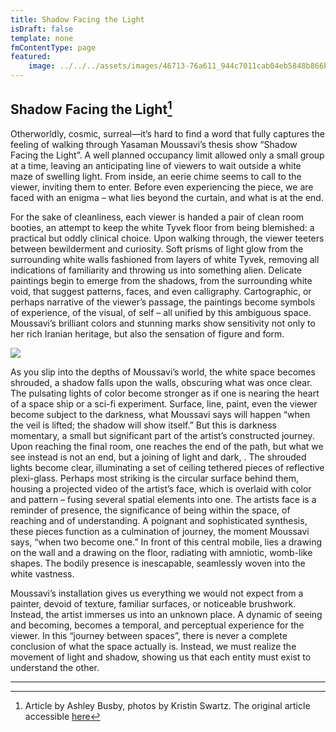 ```yaml
---
title: Shadow Facing the Light
isDraft: false
template: none
fmContentType: page
featured:
    image: ../../../assets/images/46713-76a611_944c7011cab04eb5848b866b4c0d3443.jpg_srb_p_662_442_75_22_0.50_1.20_0.00_jpg_srb.webp
---
```


## Shadow Facing the Light[^1]

Otherworldly, cosmic, surreal—it’s hard to find a word that fully captures the feeling of walking through Yasaman Moussavi’s thesis show “Shadow Facing the Light”.  A well planned occupancy limit allowed only a small group at a time, leaving an anticipating line of viewers to wait outside a white maze of swelling light. From inside, an eerie chime seems to call to the viewer, inviting them to enter. Before even experiencing the piece, we are faced with an enigma – what lies beyond the curtain, and what is at the end.

For the sake of cleanliness, each viewer is handed a pair of clean room booties, an attempt to keep the white Tyvek floor from being blemished: a practical but oddly clinical choice.  Upon walking through, the viewer teeters between bewilderment and curiosity. Soft prisms of light glow from the surrounding white walls fashioned from layers of white Tyvek, removing all indications of familiarity and throwing us into something alien. Delicate paintings begin to emerge from the shadows, from the surrounding white void, that suggest patterns, faces, and even calligraphy. Cartographic, or perhaps narrative of the viewer’s passage, the paintings become symbols of experience, of the visual, of self – all unified by this ambiguous space. Moussavi’s brilliant colors and stunning marks show sensitivity not only to her rich Iranian heritage, but also the sensation of figure and form.

![](../../../assets/images/0a04b-76a611_ddd4a6bbbdc1401b903757e7f249faca.jpg_srb_p_662_442_75_22_0.50_1.20_0.00_jpg_srb.webp)

As you slip into the depths of Moussavi’s world, the white space becomes shrouded, a shadow falls upon the walls, obscuring what was once clear. The pulsating lights of color become stronger as if one is nearing the heart of a space ship or a sci-fi experiment. Surface, line, paint, even the viewer become subject to the darkness, what Moussavi says will happen “when the veil is lifted; the shadow will show itself.” But this is darkness momentary, a small but significant part of the artist’s constructed journey. Upon reaching the final room, one reaches the end of the path, but what we see instead is not an end, but a joining of light and dark, . The shrouded lights become clear, illuminating a set of ceiling tethered pieces of reflective plexi-glass. Perhaps most striking is the circular surface behind them, housing a projected video of the artist’s face, which is overlaid with color and pattern – fusing several spatial elements into one. The artists face is a reminder of presence, the significance of being within the space, of reaching and of understanding. A poignant and sophisticated synthesis, these pieces function as a culmination of journey, the moment Moussavi says, “when two become one.”  In front of this central mobile, lies a drawing on the wall and a drawing on the floor, radiating with amniotic, womb-like shapes. The bodily presence is inescapable, seamlessly woven into the white vastness.

Moussavi’s installation gives us everything we would not expect from a painter, devoid of texture, familiar surfaces, or noticeable brushwork. Instead, the artist immerses us into an unknown place. A dynamic of seeing and becoming, becomes a temporal, and perceptual experience for the viewer. In this “journey between spaces”, there is never a complete conclusion of what the space actually is. Instead, we must realize the movement of light and shadow, showing us that each entity must exist to understand the other.

<hr />

[^1]: Article by Ashley Busby, photos by Kristin Swartz. The original article accessible [here](http://www.thebowerbirdlbk.com/#!Yasaman-Moussavi-Shadow-Facing-the-Light/c16ee/5558f4c70cf298b2d3c41675)